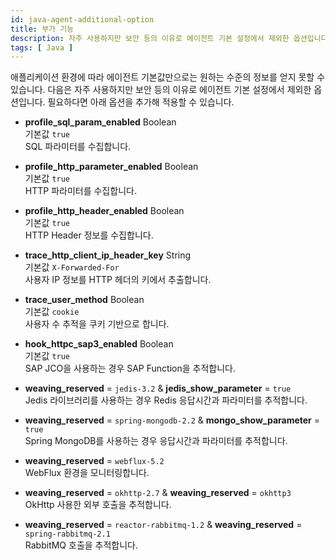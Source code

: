 ```yaml
---
id: java-agent-additional-option
title: 부가 기능
description: 자주 사용하지만 보안 등의 이유로 에이전트 기본 설정에서 제외한 옵션입니다.
tags: [ Java ]
---
```


애플리케이션 환경에 따라 에이전트 기본값만으로는 원하는 수준의 정보를 얻지 못할 수 있습니다. 다음은 자주 사용하지만 보안 등의 이유로 에이전트 기본 설정에서 제외한 옵션입니다. 필요하다면 아래 옵션을 추가해 적용할 수 있습니다.

* **profile_sql_param_enabled** <span class='type'>Boolean</span><br/>
기본값 `true`<br/>SQL 파라미터를 수집합니다.

* **profile_http_parameter_enabled** <span class='type'>Boolean</span><br/>
기본값 `true`<br/>HTTP 파라미터를 수집합니다.

* **profile_http_header_enabled** <span class='type'>Boolean</span><br/>
기본값 `true`<br/>HTTP Header 정보를 수집합니다.

* **trace_http_client_ip_header_key** <span class='type'>String</span><br/>
기본값 `X-Forwarded-For`<br/>사용자 IP 정보를 HTTP 헤더의 키에서 추출합니다.

* **trace_user_method** <span class='type'>Boolean</span><br/>
기본값 `cookie`<br/>사용자 수 추적을 쿠키 기반으로 합니다.

* **hook_httpc_sap3_enabled** <span class='type'>Boolean</span><br/>
기본값 `true`<br/>SAP JCO을 사용하는 경우 SAP Function을 추적합니다.

* **weaving_reserved** = `jedis-3.2` & **jedis_show_parameter** = `true`<br/>
Jedis 라이브러리를 사용하는 경우 Redis 응답시간과 파라미터를 추적합니다.

* **weaving_reserved** = `spring-mongodb-2.2` & **mongo_show_parameter** = `true`<br/>
Spring MongoDB를 사용하는 경우 응답시간과 파라미터를 추적합니다.

* **weaving_reserved** = `webflux-5.2`<br/>
WebFlux 환경을 모니터링합니다.

* **weaving_reserved** = `okhttp-2.7` & **weaving_reserved** = `okhttp3`<br/>
OkHttp 사용한 외부 호출을 추적합니다.

* **weaving_reserved** = `reactor-rabbitmq-1.2` & **weaving_reserved** = `spring-rabbitmq-2.1`<br/>
RabbitMQ 호출을 추적합니다.